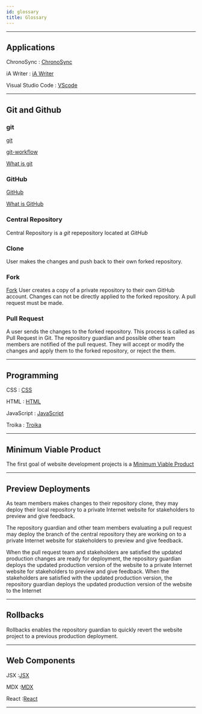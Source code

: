 ```yaml
---
id: glossary
title: Glossary
---
```


---

## Applications

ChronoSync
: [ChronoSync](material#chronosync)

iA Writer
: [iA Writer](material#ia-writer)

Visual Studio Code
: [VScode](developmenttools#vscode)

---

## Git and Github

### git

[git](developmenttools#git)

[git-workflow](https://gist.github.com/datagrok/d1650d85496cd509d42b8656d30410cf)

[What is git](https://www.git-scm.com/book/en/v2/Getting-Started-What-is-Git%3F)

 ### GitHub

[GitHub](developmenttools#github)

[What is GitHub](https://www.w3schools.com/whatis/whatis_github.asp)

### Central Repository
Central Repository is a *git* repepository located at *GitHub*

### Clone
User makes the changes and push back to their own forked repository.

### Fork

[Fork](https://git-fork.com)
User creates a copy of a private repository to their own GitHub account. Changes can not be directly applied to the forked repository. A pull request must be made.

### Pull Request
A user sends the changes to the forked repository. This process is called as Pull Request in Git. The repository guardian and possible other team members are notified of the pull request. They will accept or modify the changes and apply them to the forked repository, or reject the them.

---

## Programming

CSS
: [CSS](programming#css)

HTML
: [HTML](programming#html)

JavaScript
: [JavaScript](programming#javascript)

Troika
: [Troika](programming#troika)

---

## Minimum Viable Product

The first goal of website development projects is a [Minimum Viable Product](siteoverview#minimum-viable-product)

---

## Preview Deployments

As team members makes changes to their repository clone, they may deploy their local repository to a private Internet website for stakeholders to preview and give feedback.

The repository guardian and other team members evaluating a pull request may deploy the branch of the central repository they are working on to a private Internet website for stakeholders to preview and give feedback.

When the pull request team and stakeholders are satisfied the updated production changes are ready for deployment, the repository guardian deploys the updated production version of the website to a private Internet website for stakeholders to preview and give feedback. When the stakeholders are satisfied with the updated production version, the repository guardian deploys the updated production version of the website to the Internet

---

## Rollbacks

Rollbacks enables the repository guardian to quickly revert the website project to a previous production deployment.

---

## Web Components

JSX
:[JSX](webcomp#jsx)

MDX
:[MDX](webcomp#mdx)

React
:[React](webcomp#react)

---
